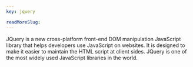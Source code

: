 ```yaml
---
key: jquery

readMoreSlug:
---
```


JQuery is a new cross-platform front-end DOM manipulation JavaScript library that helps developers use JavaScript on websites. It is designed to make it easier to maintain the HTML script at client sides. JQuery is one of the most widely used JavaScript libraries in the world.
